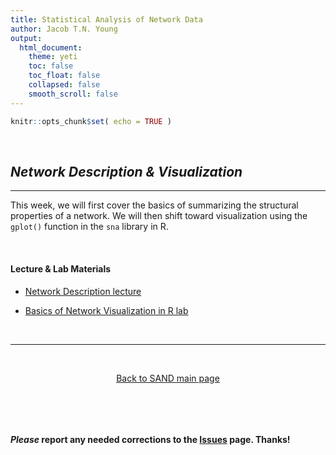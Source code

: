 ```yaml
---
title: Statistical Analysis of Network Data
author: Jacob T.N. Young
output: 
  html_document:
    theme: yeti
    toc: false
    toc_float: false
    collapsed: false
    smooth_scroll: false
---
```


<style>
body {
text-align: left}
</style>

```r
knitr::opts_chunk$set( echo = TRUE )
```


<br>


## *Network Description & Visualization*

----

This week, we will first cover the basics of summarizing the structural properties of a network. We will then shift toward visualization using the `gplot()` function in the `sna` library in R.

<br>

#### Lecture & Lab Materials  

  + [Network Description lecture](../lectures/lecture-03-networks-description.pdf)  
  
  + [Basics of Network Visualization in R lab](../labs/lab-04-description-visualization.html)  

<br>

____

<br>

<p align="center">
[Back to SAND main page](https://jacobtnyoung.github.io/SAND/)
</p>

<br>

<br>

#### ***Please*** report any needed corrections to the [Issues](https://github.com/jacobtnyoung/SAND/issues/new) page. Thanks!

<br>
<br>